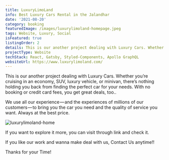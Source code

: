 ```yaml
---
title: LuxuryLimoLand
info: Best Luxury Cars Rental in the Jalandhar
date: '2021-08-20'
category: booking
featuredImage: /images/luxurylimoland-homepage.jpeg
tags: Website, Luxury, Social
isFeatured: true
listingOrder: 2
details: This is our another project dealing with Luxury Cars. Whether you’re cruising in an economy, SUV, luxury vehicle, or minivan, there’s nothing holding you back from finding the perfect car for your needs. With no booking or credit card fees, you get great deals, too..
projectType: Website
techStack: React, Gatsby, Styled-Components, Apollo GraphQL
websiteUrl: https://www.luxurylimoland.com/
---
```


This is our another project dealing with Luxury Cars.
Whether you’re cruising in an economy, SUV, luxury vehicle, or minivan, there’s nothing holding you back from finding the perfect car for your needs. With no booking or credit card fees, you get great deals, too..

We use all our experience — and the experiences of millions of our customers — to bring you the car you need and the quality of service you want. Always at the best price.

![luxurylimoland-home](../images/luxurylimoland-homepage.jpeg)

If you want to explore it more, you can visit through link and check it.

If you like our work and wanna make deal with us, Contact Us anytime!!

Thanks for your Time!
